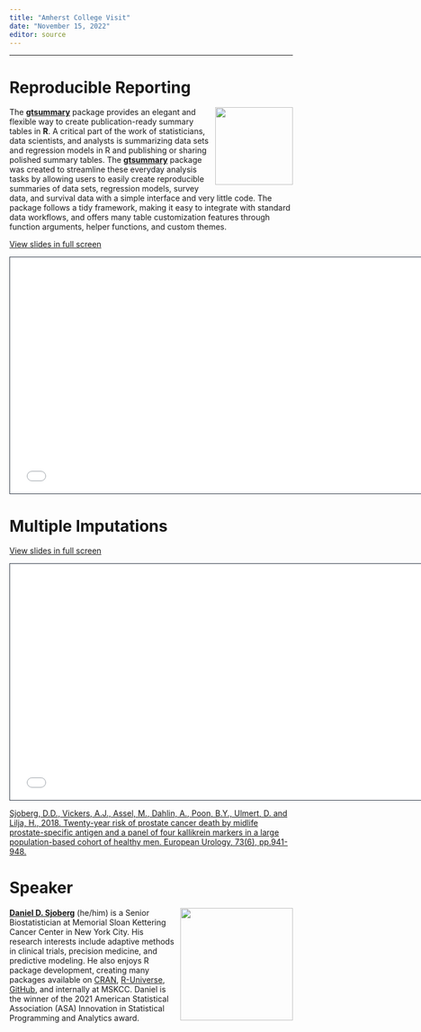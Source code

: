```yaml
---
title: "Amherst College Visit"
date: "November 15, 2022"
editor: source
---
```


<!-- https://github.com/rstudio-conf-2022/teach-ds -->

------------------------------------------------------------------------

# Reproducible Reporting
<a href="http://www.danieldsjoberg.com/amherst-college-visit/"><img src="images/trans - gt.png" align="right" height="138" /></a>

The [**gtsummary**](https://www.danieldsjoberg.com/gtsummary/) package provides an elegant and flexible way to create publication-ready summary tables in **R**. 
A critical part of the work of statisticians, data scientists, and analysts is summarizing data sets and regression models in R and publishing or sharing polished summary tables.
The [**gtsummary**](https://www.danieldsjoberg.com/gtsummary/) package was created to streamline these everyday analysis tasks by allowing users to easily create reproducible summaries of data sets, regression models, survey data, and survival data with a simple interface and very little code.
The package follows a tidy framework, making it easy to integrate with standard data workflows, and offers many table customization features through function arguments, helper functions, and custom themes.

[View slides in full screen](/reproducibility/index.html)

```{=html}
<iframe class="slide-deck" src="/reproducibility/" height="420" width="747" style="border: 1px solid #2e3846;"></iframe>
```

# Multiple Imputations

[View slides in full screen](/mice/index.html)

```{=html}
<iframe class="slide-deck" src="/mice/" height="420" width="747" style="border: 1px solid #2e3846;"></iframe>
```

::: {.small}
[Sjoberg, D.D., Vickers, A.J., Assel, M., Dahlin, A., Poon, B.Y., Ulmert, D. and Lilja, H., 2018. Twenty-year risk of prostate cancer death by midlife prostate-specific antigen and a panel of four kallikrein markers in a large population-based cohort of healthy men. European Urology, 73(6), pp.941-948.](https://github.com/ddsjoberg/amherst-college-visit/raw/main/mice/sjoberg-twenty-year-risk-of-prostate-cancer-death.pdf)
:::

# Speaker

![](images/dan-circle.png){style="float:right;padding: 0 0 0 10px;" fig-alt="Headshot of Daniel D. Sjoberg" width="200"}

[**Daniel D. Sjoberg**](https://www.danieldsjoberg.com/) (he/him) is a Senior Biostatistician at Memorial Sloan Kettering Cancer Center in New York City.
His research interests include adaptive methods in clinical trials, precision medicine, and predictive modeling.
He also enjoys R package development, creating many packages available on [CRAN](https://cran.r-project.org/web/packages/), [R-Universe](https://ddsjoberg.r-universe.dev/ui#packages), [GitHub](https://github.com/ddsjoberg), and internally at MSKCC.
Daniel is the winner of the 2021 American Statistical Association (ASA) Innovation in Statistical Programming and Analytics award.
